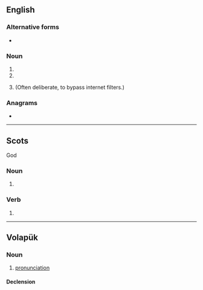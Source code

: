 {{also|proň|pr0n|pron.}}
==English==

===Alternative forms===
* {{l|en|pr0n}} {{qualifier|misspelling of porn}}

===Noun===
{{en-noun|~}}

# {{abbreviation of|en|pronoun}}
# {{abbreviation of|en|pronunciation}}
# {{lb|en|Internet|leet}} {{misspelling of|en|porn}} (Often deliberate, to bypass internet filters.)

===Anagrams===
* {{anagrams|en|a=nopr|porn|porn-}}

----

==Scots==

God

===Noun===
{{sco-noun}}

# {{alternative form of|sco|pran}}

===Verb===
{{sco-verb|prons|pronnin|pronnit|pronnit}}

# {{alternative form of|sco|pran}}

----

==Volapük==

===Noun===
{{vo-noun}}

# [[pronunciation]]

====Declension====
{{vo-decl-noun}}